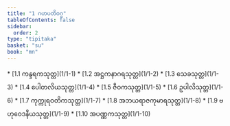 ```yaml
---
title: "1 ဂဟပတိဝဂ္ဂ"
tableOfContents: false
sidebar:
  order: 2
type: "tipitaka"
basket: "su"
book: "mn"
---
```



<DynamicBreadcrumb />



<TableOfContents book="mn" section="1">
* [1.1 ကန္ဒရကသုတ္တ](1/1-1)
* [1.2 အဋ္ဌကနာဂရသုတ္တ](1/1-2)
* [1.3 သေခသုတ္တ](1/1-3)
* [1.4 ပေါတလိယသုတ္တ](1/1-4)
* [1.5 ဇီဝကသုတ္တ](1/1-5)
* [1.6 ဥပါလိသုတ္တ](1/1-6)
* [1.7 ကုက္ကုရဝတိကသုတ္တ](1/1-7)
* [1.8 အဘယရာဇကုမာရသုတ္တ](1/1-8)
* [1.9 ဗဟုဝေဒနီယသုတ္တ](1/1-9)
* [1.10 အပဏ္ဏကသုတ္တ](1/1-10)
</TableOfContents>